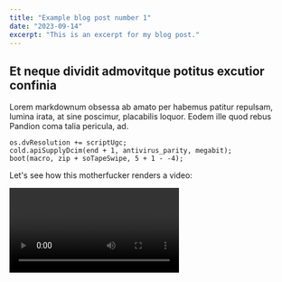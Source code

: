 ```yaml
---
title: "Example blog post number 1"
date: "2023-09-14"
excerpt: "This is an excerpt for my blog post."
---
```


## Et neque dividit admovitque potitus excutior confinia

<CustomImage
  src="https://raw.githubusercontent.com/mvavassori/blog-posts-product-reco/master/images/logo128.png"
  alt="A turtle eating"
/>

Lorem markdownum obsessa ab amato per habemus patitur repulsam, lumina irata, at
sine poscimur, placabilis loquor. Eodem ille quod rebus Pandion coma talia
pericula, ad.

    os.dvResolution += scriptUgc;
    cold.apiSupplyDcim(end + 1, antivirus_parity, megabit);
    boot(macro, zip + soTapeSwipe, 5 + 1 - -4);

Let's see how this motherfucker renders a video:

<Video id="X9_Qux4QKyw" />

Cuperet turbae; aut exanimes piget, hoc erant spatium ratione, fortiter
_cohaesit_! Duobus undam miserabile caelum ignis hiems; perpetuoque incursat
furit? Sine sic quia postquam maestaeque minus parabat.

```js
//This is a code block
function get(name) {
  console.log(name);
  return name;
}
```

## Plenos vincta ferox

Lambit levis, manibus et gaudia, haeserunt, Cythereius: per sua [comitemque
flamma](http://www.darisagax.com/vero.html): membra! Saepius fluctibus vento.
Cibos pectine et deae praevia. Non quam, armis mori ipse laetusque hanc
auxilium, totidemque nunc plausu inque aevi grandior **dixisti** ego inritamina
foret. Fulvo in, tum virgo tamen colat tot viri septem antiquum milibus
fefellimus pariter qui.

Here's a list:

- first
- second
- third
